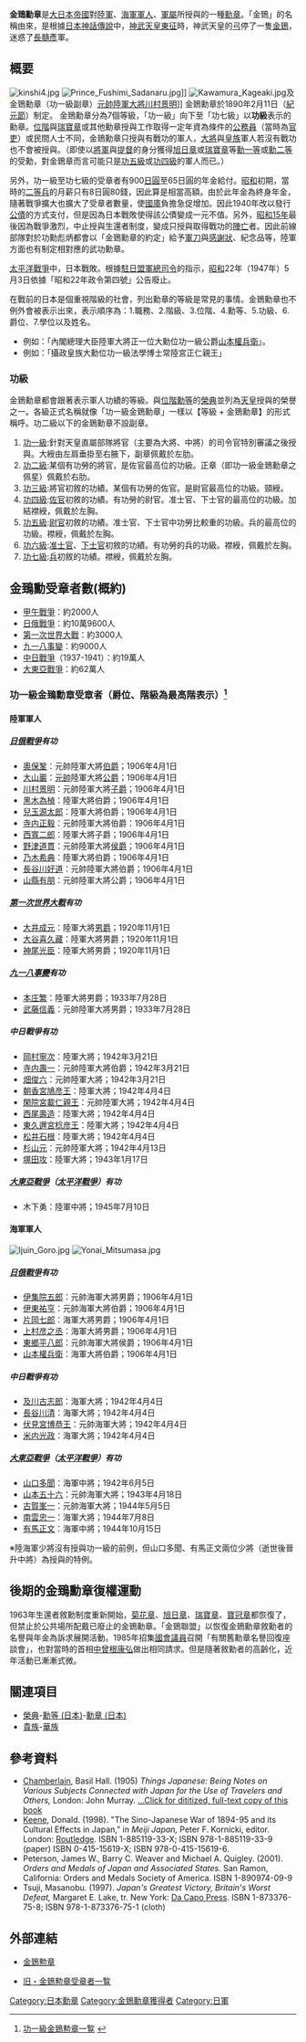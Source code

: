 {{japanese|japanese=金鵄勲章|kana=きんしくんしょう|romaji=Kinsihgunshō}}
'''金鵄勳章'''是[[大日本帝國|大日本帝國]]對[[大日本帝國陸軍|陸軍]]、[[大日本帝國海軍|海軍]][[軍人|軍人]]、[[軍屬|軍屬]]所授與的一種[[勳章_(日本)|勳章]]。「金鵄」的名稱由來，是根據[[日本神話|日本神話]][[傳說|傳說]]中，[[神武天皇|神武天皇]][[神武東征|東征]]時，神武天皇的[[弓|弓]]停了一隻[[金鵄|金鵄]]，迷惑了[[長髓彥|長髓彥]]軍。

== 概要 ==
[[File:kinshi4.jpg|thumb]]
[[File:Prince_Fushimi_Sadanaru.jpg|thumb]]]]
[[File:Kawamura_Kageaki.jpg|thumb]]及金鵄勳章（功一級副章）[[元帥|元帥]][[陸軍大將|陸軍大將]][[川村景明|川村景明]]]]
金鵄勳章於1890年2月11日（[[紀元節|紀元節]]）制定。
金鵄勳章分為7個等級，「功一級」向下至「功七級」以'''功級'''表示的勳章。[[位階|位階]]與[[瑞寶章|瑞寶章]]或其他勳章授與工作取得一定年資為條件的[[公務員|公務員]]（當時為[[官吏|官吏]]）或民間人士不同，金鵄勳章只授與有戰功的軍人，[[大將|大將]]與[[皇族|皇族]]軍人若沒有戰功也不會被授與。（即使以[[將軍|將軍]]與[[提督|提督]]的身分獲得[[旭日章|旭日章]]或[[瑞寶章|瑞寶章]]等[[勳一等|勳一等]]或[[勳二等|勳二等]]的受勳，對金鵄章而言可能只是[[功五級|功五級]]或[[功四級|功四級]]的軍人而已。）

另外，功一級至功七級的受章者有900[[日圓|日圓]]至65日圓的年金給付。[[昭和|昭和]]初期，當時的[[二等兵|二等兵]]的月薪只有8日圓80錢，因此算是相當高額。由於此年金為終身年金，隨著戰爭擴大也擴大了受章者數量，使[[國庫|國庫]]負擔急促增加。因此1940年改以發行[[公債|公債]]的方式支付，但是因為日本戰敗使得該公債變成一元不值。另外，[[昭和15年|昭和15年]]最後因為戰爭激烈，中止授與生還者制度，變成只授與取得戰功的[[陣亡|陣亡]]者。因此前線部隊對於功勳彪炳都會以「金鵄勳章的約定」給予[[軍刀|軍刀]]與[[感謝狀|感謝狀]]、紀念品等，陸軍方面也有制定相對應的武功勳章。

[[太平洋戰爭|太平洋戰爭]]中，日本戰敗。根據[[駐日盟軍總司令|駐日盟軍總司令]]的指示，[[昭和|昭和]]22年（1947年）5月3日依據「昭和22年政令第四號」公告廢止。

在戰前的日本是個重視階級的社會，列出勳章的等級是常見的事情。金鵄勳章也不例外會被表示出來，表示順序為：1.職務、2.階級、3.位階、4.勳等、5.功級、6.爵位、7.學位以及姓名。
*例如：「內閣總理大臣陸軍大將正一位大勳位功一級公爵[[山本權兵衛|山本權兵衛]]」。
*例如：「攝政皇族大勳位功一級法學博士常陸宮正仁親王」

=== 功級 ===
金鵄勳章都會跟著表示軍人功績的等級。與[[位階_(日本)|位階]][[勳等|勳等]]的[[榮典|榮典]]並列為[[天皇|天皇]]授與的榮譽之一。各級正式名稱就像「功一級金鵄勳章」一樣以【等級 + 金鵄勳章】的形式稱呼。功二級以下的金鵄勳章不設副章。
# [[功一級|功一級]]:針對天皇直屬部隊將官（主要為大將、中將）的司令官特別審議之後授與。大綬由左肩垂掛至右腋下，副章佩戴於左肋。
# [[功二級|功二級]]:某個有功勞的將官，是佐官最高位的功級。正章（即功一級金鵄勳章之佩星）佩戴於右肋。
# [[功三級|功三級]]:將官初敘的功績。某個有功勞的佐官。是尉官最高位的功級。頸綬。
# [[功四級|功四級]]:[[佐官|佐官]]初敘的功績。有功勞的尉官。准士官、下士官的最高位的功級。加結襟綬，佩戴於左胸。
# [[功五級|功五級]]:[[尉官|尉官]]初敘的功績。准士官、下士官中功勞比較重的功級。兵的最高位的功級。襟綬，佩戴於左胸。
# [[功六級|功六級]]:[[准尉|准士官]]、[[下士官|下士官]]初敘的功績。有功勞的兵的功級。襟綬，佩戴於左胸。
# [[功七級|功七級]]:[[兵|兵]]初敘的功績。襟綬，佩戴於左胸。

== 金鵄勳受章者數(概約) ==
* [[甲午戰爭|甲午戰爭]]：約2000人
* [[日俄戰爭|日俄戰爭]]：約10萬9600人
* [[第一次世界大戰|第一次世界大戰]]：約3000人
* [[九一八事變|九一八事變]]：約9000人
* [[中国抗日战争|中日戰爭]]（1937-1941）：約19萬人
* [[大東亞戰爭|大東亞戰爭]]：約62萬人

=== 功一級金鵄勳章受章者（爵位、階級為最高階表示）<ref name="一覧">{{ja}}[http://www.geocities.jp/nakanolib/giten/kinshi2.htm#功一級金鵄勲章 功一級金鵄勲章一覧] {{Wayback|url=http://www.geocities.jp/nakanolib/giten/kinshi2.htm#功一級金鵄勲章 |date=20190331000000 }}</ref> ===
==== 陸軍軍人 ====
===== [[日俄戰爭|日俄戰爭]]有功 =====
* [[奧保鞏|奧保鞏]]：元帥陸軍大將[[伯爵|伯爵]]；1906年4月1日
* [[大山巖|大山巖]]：[[元帥|元帥]]陸軍大將[[公爵|公爵]]；1906年4月1日
* [[川村景明|川村景明]]：元帥陸軍大將[[子爵|子爵]]；1906年4月1日
* [[黑木為楨|黑木為楨]]：陸軍大將伯爵；1906年4月1日
* [[兒玉源太郎|兒玉源太郎]]：陸軍大將伯爵；1906年4月1日
* [[寺内正毅|寺内正毅]]：元帥陸軍大將伯爵：1906年4月1日
* [[西寬二郎|西寬二郎]]：陸軍大將子爵；1906年4月1日
* [[野津道貫|野津道貫]]：元帥陸軍大將[[侯爵|侯爵]]；1906年4月1日
* [[乃木希典|乃木希典]]：陸軍大將伯爵；1906年4月1日
* [[長谷川好道|長谷川好道]]：元帥陸軍大將伯爵；1906年4月1日
* [[山縣有朋|山縣有朋]]：元帥陸軍大將公爵；1906年4月1日

===== [[第一次世界大戰|第一次世界大戰]]有功 =====
* [[大井成元|大井成元]]：陸軍大將[[男爵|男爵]]；1920年11月1日
* [[大谷喜久藏|大谷喜久藏]]：陸軍大將男爵；1920年11月1日
* [[神尾光臣|神尾光臣]]：陸軍大將男爵；1920年11月1日

===== [[九一八事變|九一八事變]]有功 =====
* [[本庄繁|本庄繁]]：陸軍大將男爵；1933年7月28日
* [[武藤信義|武藤信義]]：元帥陸軍大將男爵；1933年7月28日

===== 中日戰爭有功 =====
* [[岡村寧次|岡村寧次]]：陸軍大將；1942年3月21日
* [[寺内壽一|寺内壽一]]：元帥陸軍大將伯爵；1942年3月21日
* [[畑俊六|畑俊六]]：元帥陸軍大將；1942年3月21日
* [[朝香宮鳩彦王|朝香宮鳩彦王]]：陸軍大將；1942年4月4日
* [[閑院宮載仁親王|閑院宮載仁親王]]：元帥陸軍大將；1942年4月4日
* [[西尾壽造|西尾壽造]]：陸軍大將；1942年4月4日
* [[東久邇宮稔彦王|東久邇宮稔彦王]]：陸軍大將；1942年4月4日
* [[松井石根|松井石根]]：陸軍大將；1942年4月4日
* [[杉山元|杉山元]]：元帥陸軍大將；1942年4月13日
* [[塚田攻|塚田攻]]：陸軍大將；1943年1月17日

===== [[大東亞戰爭|大東亞戰爭]]（[[太平洋戰爭|太平洋戰爭]]）有功 =====
* 木下勇：陸軍中將；1945年7月10日

==== 海軍軍人 ====
[[File:Ijuin_Goro.jpg|thumb]]
[[File:Yonai_Mitsumasa.jpg|thumb]]

===== [[日俄戰爭|日俄戰爭]]有功 =====
* [[伊集院五郎|伊集院五郎]]：元帥海軍大將男爵；1906年4月1日
* [[伊東祐亨|伊東祐亨]]：元帥海軍大將伯爵；1906年4月1日
* [[片岡七郎|片岡七郎]]：海軍大將男爵；1906年4月1日
* [[上村彦之丞|上村彦之丞]]：海軍大將男爵；1906年4月1日
* [[東鄉平八郎|東鄉平八郎]]：元帥海軍大將侯爵；1906年4月1日
* [[山本權兵衛|山本權兵衛]]：海軍大將伯爵；1906年4月1日

===== 中日戰爭有功 =====
* [[及川古志郎|及川古志郎]]：海軍大將；1942年4月4日
* [[長谷川清|長谷川清]]：海軍大將；1942年4月4日
* [[伏見宮博恭王|伏見宮博恭王]]：元帥海軍大將；1942年4月4日
* [[米内光政|米内光政]]：海軍大將；1942年4月4日

===== [[大東亞戰爭|大東亞戰爭]]（[[太平洋戰爭|太平洋戰爭]]）有功 =====
* [[山口多聞|山口多聞]]：海軍中將；1942年6月5日
* [[山本五十六|山本五十六]]：元帥海軍大將；1943年4月18日
* [[古賀峯一|古賀峯一]]：元帥海軍大將；1944年5月5日
* [[南雲忠一|南雲忠一]]：海軍大將；1944年7月8日
* [[有馬正文|有馬正文]]：海軍中將；1944年10月15日

※陸海軍少將沒有授與功一級的前例，但山口多聞、有馬正文兩位少將（逝世後晉升中將）為授與的特例。

== 後期的金鵄勳章復權運動 ==
1963年生還者敘勳制度重新開始，[[大勳位菊花章|菊花章]]、[[旭日章|旭日章]]、[[瑞寶章|瑞寶章]]、[[寶冠章|寶冠章]]都恢復了，但禁止於公共場所配戴已廢止的金鵄勳章。「金鵄聯盟」以恢復金鵄勳章敘勳者的名譽與年金為訴求展開活動。1985年招集[[國會議員|國會議員]]召開「有關舊勳章名譽回復座談會」，也對當時的首相[[中曾根康弘|中曾根康弘]]做出相同請求。但是隨著敘勳者的高齡化，近年活動已漸漸式微。

== 關連項目 ==
* [[榮典|榮典]]-[[勳等_(日本)|勳等 (日本)]]-[[勳章_(日本)|勳章 (日本)]]
* [[貴族|貴族]]-[[華族_(日本)|華族]]

== 參考資料 ==
<div class="references-small">
<references />
</div>
* [[Basil_Hall_Chamberlain|Chamberlain]], Basil Hall. (1905) ''Things Japanese: Being Notes on Various Subjects Connected with Japan for the Use of Travelers and Others,'' London: John Murray. [http://books.google.com/books?id=lyAQAAAAYAAJ&pg=PA114&dq=Order+of+the+Golden+Kite&lr= ...Click for dititized, full-text copy of this book] {{Wayback|url=http://books.google.com/books?id=lyAQAAAAYAAJ&pg=PA114&dq=Order+of+the+Golden+Kite&lr= |date=20121114074701 }}
* [[Donald_Keene|Keene]], Donald. (1998). "The Sino-Japanese War of 1894-95 and its Cultural Effects in Japan," in  ''Meiji Japan,'' Peter F. Kornicki, editor. London: [[Routledge|Routledge]]. ISBN 1-885119-33-X; ISBN 978-1-885119-33-9 (paper) ISBN 0-415-15619-X; ISBN 978-0-415-15619-6.
* Peterson, James W., Barry C. Weaver and Michael A. Quigley. (2001). ''Orders and Medals of Japan and Associated States.'' San Ramon, California: Orders and Medals Society of America. ISBN 1-890974-09-9
* Tsuji, Masanobu. (1997). ''Japan's Greatest Victory, Britain's Worst Defeat,'' Margaret E. Lake, tr. New York: [[Da_Capo_Press|Da Capo Press]]. ISBN 1-873376-75-8; ISBN 978-1-873376-75-1 (cloth)

== 外部連結 ==
*{{ja}}[https://web.archive.org/web/20080619140731/http://www.geocities.jp/nakanolib/giten/kinshi.htm 金鵄勲章]
*{{ja}}[https://web.archive.org/web/20190331103925/http://www.geocities.jp/nakanolib/giten/kinshi2.htm 旧・金鵄勲章受章者一覧]

{{日本勳章}}

[[Category:日本勳章|Category:日本勳章]]
[[Category:金鵄勳章獲得者|Category:金鵄勳章獲得者]]
[[Category:日軍|Category:日軍]]